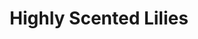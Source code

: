 ---
title: Highly Scented Lilies
media: 
dimensions: 36" x 30"
hero_image: ../../images/gallery/highly_scented_lilies.jpg
sale_status: For Sale
---